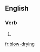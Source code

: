 {{also|blowdrying}}
==English==

===Verb===
{{head|en|present participle}}

# {{present participle of|blow-dry|lang=en|nocat=1}}

[[fr:blow-drying]]